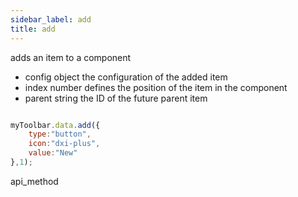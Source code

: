 ```yaml
---
sidebar_label: add
title: add
---
```



          


<Short>
adds an item to a component


</Short>



- config 		object    		the configuration of the added item
- index 		number	    	defines the position of the item in the component
- parent 		string		    the ID of the future parent item





~~~js

myToolbar.data.add({
    type:"button",
    icon:"dxi-plus",
    value:"New"
},1);

~~~
 api_method

<Descr>




</Descr>


